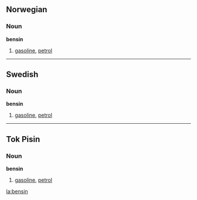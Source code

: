 ==Norwegian==
===Noun===
'''bensin'''

#[[gasoline]], [[petrol]]
----
==Swedish==
===Noun===
'''bensin'''

#[[gasoline]], [[petrol]]
----
==Tok Pisin==
===Noun===
'''bensin'''

#[[gasoline]], [[petrol]]
[[la:bensin]]